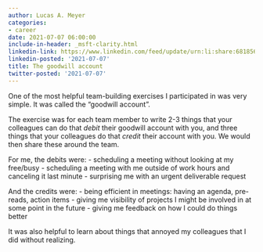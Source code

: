 ```yaml
---
author: Lucas A. Meyer
categories:
- career
date: 2021-07-07 06:00:00
include-in-header: _msft-clarity.html
linkedin-link: https://www.linkedin.com/feed/update/urn:li:share:6818567778430275584
linkedin-posted: '2021-07-07'
title: The goodwill account
twitter-posted: '2021-07-07'
---
```


One of the most helpful team-building exercises I participated in was very simple. It was called the "goodwill account".

The exercise was for each team member to write 2-3 things that your colleagues can do that *debit* their goodwill account with you, and three things that your colleagues do that *credit* their account with you. We would then share these around the team.

For me, the debits were:
- scheduling a meeting without looking at my free/busy
- scheduling a meeting with me outside of work hours and canceling it last minute
- surprising me with an urgent deliverable request

And the credits were:
- being efficient in meetings: having an agenda, pre-reads, action items
- giving me visibility of projects I might be involved in at some point in the future
- giving me feedback on how I could do things better

It was also helpful to learn about things that annoyed my colleagues that I did without realizing.


